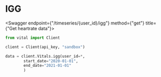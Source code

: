 
# IGG

<Swagger endpoint={"/timeseries/{user_id}/igg"} method={"get"} title={"Get heartrate data"}>

```python
from vital import Client

client = Client(api_key, "sandbox")

data = client.Vitals.igg(user_id=*,
        start_date="2020-01-01",
        end_date="2021-01-01"
        )
```

</Swagger>
